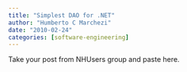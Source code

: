 ```yaml
---
title: "Simplest DAO for .NET"
author: "Humberto C Marchezi"
date: "2010-02-24"
categories: [software-engineering]
---
```


Take your post from NHUsers group and paste here.
